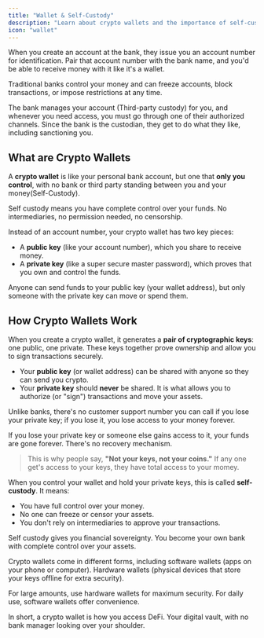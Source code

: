 ```yaml
---
title: "Wallet & Self-Custody"
description: "Learn about crypto wallets and the importance of self-custody for controlling your digital assets"
icon: "wallet"
---
```


When you create an account at the bank, they issue you an account number for identification. Pair that account number with the bank name, and you'd be able to receive money with it like it's a wallet.

<Warning>Traditional banks control your money and can freeze accounts, block transactions, or impose restrictions at any time.</Warning>

The bank manages your account (Third-party custody) for you, and whenever you need access, you must go through one of their authorized channels. Since the bank is the custodian, they get to do what they like, including sanctioning you.

## What are Crypto Wallets

A **crypto wallet** is like your personal bank account, but one that **only you control**, with no bank or third party standing between you and your money(Self-Custody).

<Info>Self custody means you have complete control over your funds. No intermediaries, no permission needed, no censorship.</Info>

Instead of an account number, your crypto wallet has two key pieces:

- A **public key** (like your account number), which you share to receive money.
- A **private key** (like a super secure master password), which proves that you own and control the funds.

Anyone can send funds to your public key (your wallet address), but only someone with the private key can move or spend them.

## How Crypto Wallets Work

When you create a crypto wallet, it generates a **pair of cryptographic keys**: one public, one private. These keys together prove ownership and allow you to sign transactions securely.

- Your **public key** (or wallet address) can be shared with anyone so they can send you crypto.
- Your **private key** should **never** be shared. It is what allows you to authorize (or "sign") transactions and move your assets.

Unlike banks, there's no customer support number you can call if you lose your private key; if you lose it, you lose access to your money forever. 

<Danger>If you lose your private key or someone else gains access to it, your funds are gone forever. There's no recovery mechanism.</Danger>

> This is why people say, **"Not your keys, not your coins."** If any one get's access to your keys, they have total access to your momey.
> 

When you control your wallet and hold your private keys, this is called **self-custody**. It means:

- You have full control over your money.
- No one can freeze or censor your assets.
- You don't rely on intermediaries to approve your transactions.

<Check>Self custody gives you financial sovereignty. You become your own bank with complete control over your assets.</Check>

Crypto wallets come in different forms, including software wallets (apps on your phone or computer). Hardware wallets (physical devices that store your keys offline for extra security).

<Tip>For large amounts, use hardware wallets for maximum security. For daily use, software wallets offer convenience.</Tip>

In short, a crypto wallet is how you access DeFi. Your digital vault, with no bank manager looking over your shoulder.